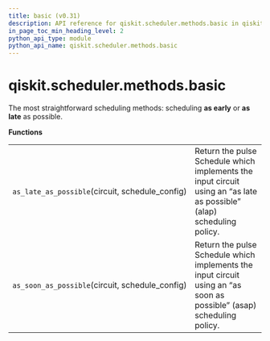 ```yaml
---
title: basic (v0.31)
description: API reference for qiskit.scheduler.methods.basic in qiskit v0.31
in_page_toc_min_heading_level: 2
python_api_type: module
python_api_name: qiskit.scheduler.methods.basic
---
```


<span id="module-qiskit.scheduler.methods.basic" />

<span id="qiskit-scheduler-methods-basic" />

# qiskit.scheduler.methods.basic

The most straightforward scheduling methods: scheduling **as early** or **as late** as possible.

**Functions**

|                                                  |                                                                                                                       |
| ------------------------------------------------ | --------------------------------------------------------------------------------------------------------------------- |
| `as_late_as_possible`(circuit, schedule\_config) | Return the pulse Schedule which implements the input circuit using an “as late as possible” (alap) scheduling policy. |
| `as_soon_as_possible`(circuit, schedule\_config) | Return the pulse Schedule which implements the input circuit using an “as soon as possible” (asap) scheduling policy. |

